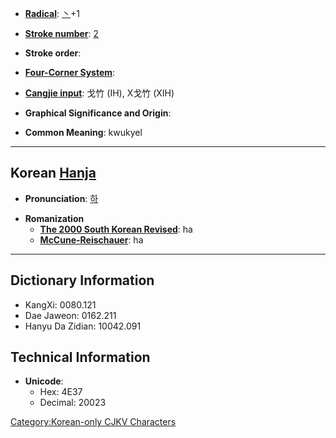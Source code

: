 * '''[[Wiktionary:Chinese radical index| Radical]]''': [[Wiktionary:Chinese radical index 丶|丶]]+1

* '''[[Wiktionary:Chinese total strokes index|Stroke number]]''': [[Wiktionary:Chinese total strokes index 2|2]]

* '''Stroke order''': 

* '''[[Wiktionary:Chinese four corner index|Four-Corner System]]''': 

* '''[[Wiktionary:Chinese Cangjie index|Cangjie input]]''': 戈竹 (IH), X戈竹 (XIH)

* '''Graphical Significance and Origin''': 

* '''Common Meaning''': kwukyel

----

== Korean [[Hanja]] ==

* '''Pronunciation''': [[하]]

* '''Romanization'''
** '''[[The 2000 South Korean Revised Romanization|The 2000 South Korean Revised]]''': ha
** '''[[McCune-Reischauer]]''': ha

----

== Dictionary Information ==

* KangXi: 0080.121
* Dae Jaweon: 0162.211
* Hanyu Da Zidian: 10042.091

== Technical Information ==

* '''Unicode''':
** Hex: 4E37
** Decimal: 20023

[[Category:Korean-only CJKV Characters]]